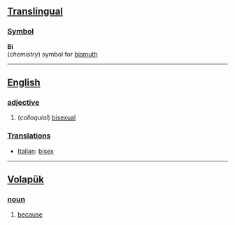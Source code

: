 ==[[Translingual]]==
===[[Symbol]]===

'''Bi'''<br>(''chemistry'') symbol for [[bismuth]]

----
==[[English]]==
===[[adjective]]===
# (''colloquial'') [[bisexual]]

===[[Translation]]s===
*[[Italian]]: [[bisex]]

----
== [[Volapük]] == 
=== [[noun]] === 
# [[because]]